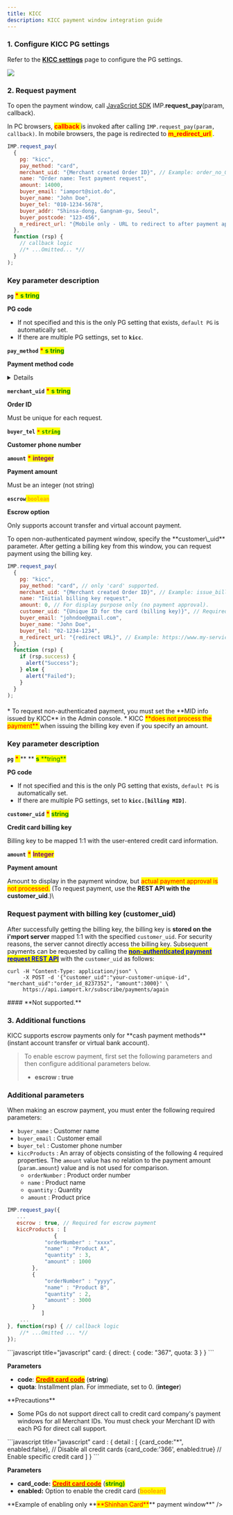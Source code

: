 ```yaml
---
title: KICC
description: KICC payment window integration guide
---
```



### 1. Configure KICC PG settings

Refer to the [**KICC settings**](../../ready/2.-pg/payment-gateway-settings/kicc) page to configure the PG settings.

![](</gitbook-assets/en/screenshot 2022-06-03 4.54.05.png>)

### 2. Request payment

To open the payment window, call [JavaScript SDK](../../sdk/javascript-sdk/) IMP.**request_pay**(param, callback).

In PC browsers, <mark style="color:red;"> **callback** </mark> is invoked after calling `IMP.request_pay(param, callback)`. In mobile browsers, the page is redirected to <mark style="color:red;"> **m_redirect_url** </mark>.

<Tabs>
<Tab title="Authenticated payment request">

```javascript title="Javascript SDK"
IMP.request_pay(
  {
    pg: "kicc",
    pay_method: "card",
    merchant_uid: "{Merchant created Order ID}", // Example: order_no_0001
    name: "Order name: Test payment request",
    amount: 14000,
    buyer_email: "iamport@siot.do",
    buyer_name: "John Doe",
    buyer_tel: "010-1234-5678",
    buyer_addr: "Shinsa-dong, Gangnam-gu, Seoul",
    buyer_postcode: "123-456",
    m_redirect_url: "{Mobile only - URL to redirect to after payment approval}", // Example: https://www.my-service.com/payments/complete/mobile
  },
  function (rsp) {
    // callback logic
    //* ...Omitted... *//
  }
);
```

###

### Key parameter description

**`pg`** <mark style="color:red;"> **\*** </mark> <mark style="color:green;"> **s** </mark><mark style="color:green;"> **tring** </mark>

**PG code**

- If not specified and this is the only PG setting that exists, `default PG` is automatically set.
- If there are multiple PG settings, set to **`kicc`**.

**`pay_method`** <mark style="color:red;"> **\*** </mark> <mark style="color:green;"> **s** </mark><mark style="color:green;"> **tring** </mark>

**Payment method code**

<Details>
<p slot="summary">Payment method codes</p>

- `card` (credit card)
- `trans`(instant account transfer)
- `vbank`(virtual account)
- `phone`(mobile micropayment)

</Details>

**`merchant_uid`** <mark style="color:red;"> **\*** </mark> <mark style="color:green;"> **s** </mark><mark style="color:green;"> **tring** </mark>

**Order ID**

Must be unique for each request.

**`buyer_tel`** <mark style="color:red;"> **`*`** </mark><mark style="color:green;"> **`string`** </mark>

**Customer phone number**

**`amount`** <mark style="color:red;"> **\*** </mark> <mark style="color:purple;"> **integer** </mark>

**Payment amount**

Must be an integer (not string)

**`escrow`**<mark style="color:orange;"> **`boolean`** </mark>

**Escrow option**

Only supports account transfer and virtual account payment.

<Codepen user="chaiport" slug="YzevrGz"/>
</Tab>

<Tab title="Non-authenticated payment request">
To open non-authenticated payment window, specify the **customer\_uid** parameter. After getting a billing key from this window, you can request payment using the billing key.

```javascript title="Javascript SDK"
IMP.request_pay(
  {
    pg: "kicc",
    pay_method: "card", // only 'card' supported.
    merchant_uid: "{Merchant created Order ID}", // Example: issue_billingkey_monthly_0001
    name: "Initial billing key request",
    amount: 0, // For display purpose only (no payment approval).
    customer_uid: "{Unique ID for the card (billing key)}", // Required (Example: gildong_0001_1234)
    buyer_email: "johndoe@gmail.com",
    buyer_name: "John Doe",
    buyer_tel: "02-1234-1234",
    m_redirect_url: "{redirect URL}", // Example: https://www.my-service.com/payments/complete/mobile (for mobile only)
  },
  function (rsp) {
    if (rsp.success) {
      alert("Success");
    } else {
      alert("Failed");
    }
  }
);
```

####

<Hint style="info">
* To request non-authenticated payment, you must set the **MID info issued by KICC** in the Admin console.
* KICC <mark style="color:red;"> **does not process the payment** </mark> when issuing the billing key even if you specify an amount.

</Hint>

### Key parameter description

**`pg`** <mark style="color:red;"> **\*** </mark> \*\* ** <mark style="color:green;"> **s** </mark><mark style="color:green;"> **tring\*\* </mark>

**PG code**

- If not specified and this is the only PG setting that exists, `default PG` is automatically set.
- If there are multiple PG settings, set to **`kicc.[billing MID]`**.

**`customer_uid`** <mark style="color:red;">**\***</mark> <mark style="color:green;">**string**</mark>

**Credit card billing key**

Billing key to be mapped 1:1 with the user-entered credit card information.

**`amount`** <mark style="color:red;">**\***</mark> <mark style="color:purple;">**Integer**</mark>

**Payment amount**

Amount to display in the payment window, but <mark style="color:red;">actual payment approval is not processed.</mark> (To request payment, use the **REST API with the customer_uid**.)\

### Request payment with billing key (customer_uid)

After successfully getting the billing key, the billing key is **stored on the i'mport server** mapped 1:1 with the specified `customer_uid`. For security reasons, the server cannot directly access the billing key. Subsequent payments can be requested by calling the [<mark style="color:blue;">**non-authenticated payment request REST API**</mark>](../../api/api/api) with the `customer_uid` as follows:

```title="sever-side"
curl -H "Content-Type: application/json" \
     -X POST -d '{"customer_uid":"your-customer-unique-id", "merchant_uid":"order_id_8237352", "amount":3000}' \
     https://api.iamport.kr/subscribe/payments/again
```

</Tab>

<Tab title="Non-authenticated API  request">
#### **Not supported.**

</Tab>
</Tabs>

### 3. Additional functions

<Tabs>
<Tab title="Escrow setting">
KICC supports escrow payments only for **cash payment methods** (instant account transfer or virtual bank account).

> To enable escrow payment, first set the following parameters and then configure additional parameters below.
>
> - **escrow : true**

### Additional parameters

When making an escrow payment, you must enter the following required parameters:

- `buyer_name` : Customer name
- `buyer_email` : Customer email
- `buyer_tel` : Customer phone number
- `kiccProducts` : An array of objects consisting of the following 4 required properties. The `amount` value has no relation to the payment amount (`param.amount`) value and is not used for comparison.
  - `orderNumber` : Product order number
  - `name` : Product name
  - `quantity` : Quantity
  - `amount` : Product price

```javascript title="JavaScript SDK"
IMP.request_pay({
   ...
   escrow : true, // Required for escrow payment
   kiccProducts : [
    	       {
			"orderNumber" : "xxxx",
			"name" : "Product A",
			"quantity" : 3,
			"amount" : 1000
		},
		{
			"orderNumber" : "yyyy",
			"name" : "Product B",
			"quantity" : 2,
			"amount" : 3000
		}
	       ]
    ...
}, function(rsp) { // callback logic
	//* ...Omitted ... *//
});
```

</Tab>

<Tab title="Direct credit card module call">
```javascript title="javascript"
card: {
     direct: {
        code: "367",
        quota: 3
    }
}
```

**Parameters**

- **code**: [<mark style="color:red;">**Credit card code**</mark>](https://chaifinance.notion.site/53589280bbc94fab938d93257d452216?v=eb405baf52134b3f90d438e3bf763630) (**string**)
- **quota**: Installment plan. For immediate, set to 0. (**integer**)

<Hint style="danger">
**Precautions**

- Some PGs do not support direct call to credit card company's payment windows for all Merchant IDs. You must check your Merchant ID with each PG for direct call support.

</Hint>

</Tab>

<Tab title="Enable specific credit cards">
```javascript title="javascript"
card : {
    detail : [
        {card_code:"*", enabled:false},     // Disable all credit cards
        {card_code:'366', enabled:true}     // Enable specific credit card
    ]
}
```

**Parameters**

- **card_code:** [<mark style="color:red;">**Credit card code**</mark>](https://chaifinance.notion.site/53589280bbc94fab938d93257d452216?v=eb405baf52134b3f90d438e3bf763630) (<mark style="color:green;">**string)**</mark>
- **enabled:** Option to enable the credit card (<mark style="color:orange;">**boolean)**</mark>

<Codepen user="chaiport" slug="MWQKdVo" />
**Example of enabling only **<mark style="color:red;">**Shinhan Card**</mark>** payment
window**" />

</Tab>
</Tabs>
